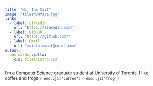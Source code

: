 ```yaml
---
title: "Hi, I'm Cait"
image: "files/BWface.jpg"
links:
  - label: LinkedIn
    url: "https://linkedin.com/"
  - label: GitHub
    url: "https://github.com/"
  - label: Email
    url: "mailto:email@email.com"
output:
  postcards::jolla:
    css: files/intro.css
---
```


I'm a Computer Science graduate student at University of Toronto. I like coffee and frogs `r emo::ji('coffee')` `r emo::ji('frog')` 